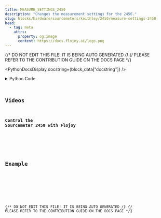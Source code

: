 ```yaml
---
title: MEASURE_SETTINGS_2450
description: "Changes the measurement settings for the 2450."
slug: blocks/hardware/sourcemeters/keithley/2450/measure-settings-2450
head:
  - tag: meta
    attrs:
      property: og:image
      content: https://docs.flojoy.ai/logo.png
---
```


{/* DO NOT EDIT THIS FILE! IT IS BEING AUTO GENERATED */}
{/* PLEASE REFER TO THE CONTRIBUTION GUIDE ON THE DOCS PAGE */}


<PythonDocsDisplay docstring={block_data["docstring"]} />
<details>
<summary>Python Code</summary>



<Code code={pythonCode} lang="py" wrap theme="dracula" />

[Find this Flojoy Block on GitHub](https://github.com/flojoy-ai/blocks/blob/main/blocks/HARDWARE/SOURCEMETERS/KEITHLEY/2450/MEASURE_SETTINGS_2450/MEASURE_SETTINGS_2450.py)

</details>

## Videos


### Control the Sourcemeter 2450 with Flojoy

<div className="not-content">
  <YouTube id="https://www.youtube.com/watch?v=3Ja55y8rHUM" />
</div>

## Example


<GetHelpWidget />


<AppDisplay app={app} blockName="MEASURE_SETTINGS_2450" client:visible />


<Example />

{/* DO NOT EDIT THIS FILE! IT IS BEING AUTO GENERATED */}
{/* PLEASE REFER TO THE CONTRIBUTION GUIDE ON THE DOCS PAGE */}
